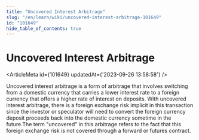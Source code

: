 ```yaml
---
title: "Uncovered Interest Arbitrage"
slug: "/en/learn/wiki/uncovered-interest-arbitrage-101649"
id: "101649"
hide_table_of_contents: true
---
```



# Uncovered Interest Arbitrage

<ArticleMeta id={101649} updatedAt={'2023-09-26 13:58:58'} />
<div className='border-solid border-b border-t-0 my-4 border-[var(--ifm-color-gray-300)]' />

Uncovered interest arbitrage is a form of arbitrage that involves switching from a domestic currency that carries a lower interest rate to a foreign currency that offers a higher rate of interest on deposits. With uncovered interest arbitrage, there is a foreign exchange risk implicit in this transaction since the investor or speculator will need to convert the foreign currency deposit proceeds back into the domestic currency sometime in the future.The term "uncovered" in this arbitrage refers to the fact that this foreign exchange risk is not covered through a forward or futures contract.
